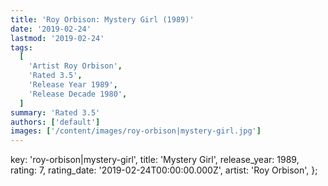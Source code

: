 ```yaml
---
title: 'Roy Orbison: Mystery Girl (1989)'
date: '2019-02-24'
lastmod: '2019-02-24'
tags:
  [
    'Artist Roy Orbison',
    'Rated 3.5',
    'Release Year 1989',
    'Release Decade 1980',
  ]
summary: 'Rated 3.5'
authors: ['default']
images: ['/content/images/roy-orbison|mystery-girl.jpg']
---
```


  key: 'roy-orbison|mystery-girl',
  title: 'Mystery Girl',
  release_year: 1989,
  rating: 7,
  rating_date: '2019-02-24T00:00:00.000Z',
  artist: 'Roy Orbison',
};

<MusicRating data={data} />
